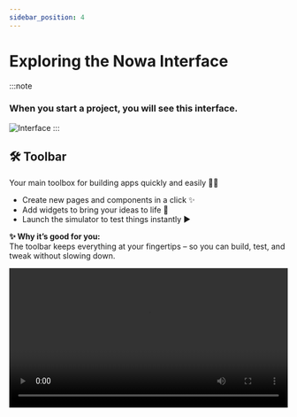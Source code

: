```yaml
---
sidebar_position: 4
---
```


# Exploring the Nowa Interface

:::note
### When you start a project, you will see this interface.
![Interface](\img\startedproject.png)
:::

## 🛠️ Toolbar  
Your main toolbox for building apps quickly and easily 🧩🚀  

- Create new pages and components in a click ✨  
- Add widgets to bring your ideas to life 🎯  
- Launch the simulator to test things instantly ▶️  

**✨ Why it’s good for you:**  
The toolbar keeps everything at your fingertips – so you can build, test, and tweak without slowing down.  

<video src="/videos/getting-started/toolbar.webm" controls width="100%" />  

## 🖼️ Screen & Widget Properties  
Easily customize how your pages and widgets look and behave 🎨⚡  

- Tweak settings to adjust style and layout ✏️  
- Control behavior to match your app’s needs 🔧  

**✨ Why it’s good for you:**  
You get full control over your app’s appearance and functionality – no extra coding needed.  

<video src="/videos/getting-started/properties.webm" controls width="100%" />  


## 📦 Variables  
Your app’s memory bank 🧠 – perfect for storing and reusing data.  

- Keep track of user input, choices, and more 📝  
- Share values between different screens and widgets 🔗  

**✨ Why it’s good for you:**  
Variables let your app feel smart and dynamic – changing and responding just like real life.  

<video src="/videos/getting-started/variable.webm" controls width="100%" />  


## 🤖 AI Assistant  
Your personal co-pilot 🚀  

- Ask questions, get tips, and learn while building 💬  
- Quick snippets and suggestions to save time ⏱️  

**✨ Why it’s good for you:**  
It’s like having a friendly coding buddy next to you – always ready to help.  

![AI Assistant](/img/exploreinterface/ai.png)

---

## 🔌 API Collections  
Easily connect your app to the outside world! 🌍  

- Group your API requests neatly into collections 📂  
- Import from Swagger, Postman, Xano, and many other sources ⚡  
- Make requests like login, getData, and more with just a click 💻  

**✨ Why it’s good for you:**  
No more messy code for API calls – everything is visual, organized, and quick to set up.  

![API Collection](/img/exploreinterface/api.png)

---

## 📂 File System  
Keep your project tidy and under control 🧹  

- Create and modify folders and files with ease 📝  
- `lib` → all your main app logic 🧠  
- `boards` → visual boards for easy design 🎨  
- `assets` → images, icons, and resources in one place 🖼️  

**✨ Why it’s good for you:**  
You stay in full control of your project structure without leaving Nowa.  

![Files Panel](/img/exploreinterface/files.png)

---

## ▶️ Play Mode & App Preview  

Bring your app to life instantly – and see it just like your users will! 🎬📱  

- Test widgets & layouts on the spot 🔍  
- Toggle mockup frames and device sizes 📱🔄  
- Preview your app right inside a phone frame 👀  
- Example: Stopwatch ⏱️, buttons, layouts – all live!  

**✨ Why it’s good for you:**  
Instant feedback with zero surprises – tweak, test, and trust what you see.  

<video src="/videos/playmod.webm" controls width="100%" />



---

## 🧪 Test Mode - Simulator  
Choose where to test your app 🖥️📱  

- Run in Chrome for quick web tests 🌐  
- Switch to mobile for realistic previews 📱  

**✨ Why it’s good for you:**  
One click = instant testing across platforms.  

![Simulator](/img/exploreinterface/simulator.png)

---

## 🗄️ Supabase Integration  
Connect your app to a powerful backend easily 🔑  

- Connect automatically with one click ⚡  
- Or connect manually by using your own API keys 🔒  
- You choose the way that works best for you ✅  

**✨ Why it’s good for you:**  
Flexible integration means you’re always in control of how your data is connected.  

![Supabase Settings](/img/exploreinterface/supabase.png)

---

## 🎨 Themes  
Make your app look beautiful ✨  

- Light 🌞 and Dark 🌙 modes  
- Customize Primary, Secondary, Tertiary colors 🌈  
- Adjust typography for titles, headlines, and body text 📝  

**✨ Why it’s good for you:**  
Stand out with a polished design that matches your brand or style – no design skills required.  

![Theme Settings](/img/exploreinterface/theme.png)

---

## 🧩 Widgets  
Your app’s building blocks, all in one place 🏗️  

- Pages and components neatly listed 📋  
- Example: HomePage ready to edit  

**✨ Why it’s good for you:**  
Super quick navigation – find what you need in seconds.  

![Widget Panel](/img/exploreinterface/widget.png)

---

## 🔄 Circle (Flow Editor)  
Bring your app to life with visual logic 💡  

- Example: Button click → Show Dialog 💬 → Open URL 🌍  
- Configure details on the side with no coding required ✨  
- Smart feature: Circle can detect your written code and represent it visually 🎨👨‍💻  

**✨ Why it’s good for you:**  
You don’t have to pick between coding and no-code — Circle gives you both.  
It’s like magic Lego 🧩 for your app’s brain 🧠, with extra freedom!  

![Circle](/img/exploreinterface/circle.png)
